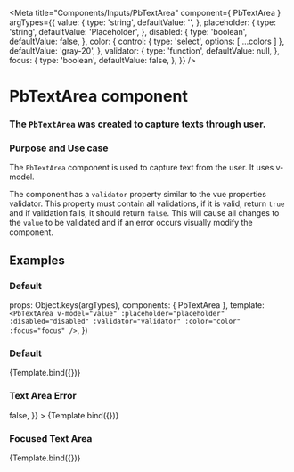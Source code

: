 
<Meta
  title="Components/Inputs/PbTextArea"
  component={ PbTextArea }
  argTypes={{
    value: {
      type: 'string',
      defaultValue: '',
    },
    placeholder: {
      type: 'string',
      defaultValue: 'Placeholder',
    },
    disabled: {
      type: 'boolean',
      defaultValue: false,
    },
    color: {
      control: { type: 'select', options: [ ...colors ] },
      defaultValue: 'gray-20',
    },
    validator: {
      type: 'function',
      defaultValue: null,
    },
    focus: {
      type: 'boolean',
      defaultValue: false,
    },
  }}
/>

# **PbTextArea component**
### The `PbTextArea` was created to capture texts through user.

### Purpose and Use case

The `PbTextArea` component is used to capture text from the user.
It uses v-model.

The component has a `validator` property similar to the vue properties validator.
This property must contain all validations, if it is valid, return `true`
and if validation fails, it should return `false`.
This will cause all changes to the `value` to be validated and if an error
occurs visually modify the component.

## Examples

### Default

  props: Object.keys(argTypes),
  components: { PbTextArea },
  template: `
    <PbTextArea
      v-model="value"
      :placeholder="placeholder"
      :disabled="disabled"
      :validator="validator"
      :color="color"
      :focus="focus"
    />
  `,
})

### Default
<Canvas>
  <Story name="Default" height="auto">
    {Template.bind({})}
  </Story>
</Canvas>

### Text Area Error
<Canvas>
  <Story
    name="Error"
    height="auto"
    args={{
      value: "Error",
      validator: () => false,
    }}
  >
    {Template.bind({})}
  </Story>
</Canvas>

### Focused Text Area
<Canvas>
  <Story
    name="Focused"
    height="auto"
    args={{
      focus: true,
    }}
  >
    {Template.bind({})}
  </Story>
</Canvas>
